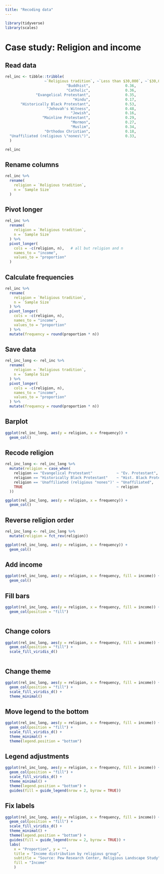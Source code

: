 ```yaml
---
title: "Recoding data"
---
```



```r
library(tidyverse)
library(scales)
```

# Case study: Religion and income

## Read data 

```r
rel_inc <- tibble::tribble(
                  ~`Religious tradition`, ~`Less than $30,000`, ~`$30,000-$49,999`, ~`$50,000-$99,999`, ~`$100,000 or more`, ~`Sample Size`,
                            "Buddhist",                0.36,              0.18,              0.32,               0.13,          233,
                            "Catholic",                0.36,              0.19,              0.26,               0.19,         6137,
              "Evangelical Protestant",                0.35,              0.22,              0.28,               0.14,         7462,
                               "Hindu",                0.17,              0.13,              0.34,               0.36,          172,
       "Historically Black Protestant",                0.53,              0.22,              0.17,               0.08,         1704,
                   "Jehovah's Witness",                0.48,              0.25,              0.22,               0.04,          208,
                              "Jewish",                0.16,              0.15,              0.24,               0.44,          708,
                 "Mainline Protestant",                0.29,              0.20,              0.28,               0.23,         5208,
                              "Mormon",                0.27,              0.20,              0.33,               0.20,          594,
                              "Muslim",                0.34,              0.17,              0.29,               0.20,          205,
                  "Orthodox Christian",                0.18,              0.17,              0.36,               0.29,          155,
  "Unaffiliated (religious \"nones\")",                0.33,              0.20,              0.26,               0.21,         6790
  )

```

```r
rel_inc
```

## Rename columns

```r
rel_inc %>%
  rename( 
    religion = `Religious tradition`, 
    n = `Sample Size` 
  ) 
```


## Pivot longer

```r
rel_inc %>%
  rename(
    religion = `Religious tradition`,
    n = `Sample Size`
  ) %>%
  pivot_longer( 
    cols = -c(religion, n),   # all but religion and n 
    names_to = "income",  
    values_to = "proportion" 
  ) 
```


## Calculate frequencies

```r
rel_inc %>%
  rename(
    religion = `Religious tradition`,
    n = `Sample Size`
  ) %>%
  pivot_longer(
    cols = -c(religion, n), 
    names_to = "income", 
    values_to = "proportion"
  ) %>%
  mutate(frequency = round(proportion * n)) 
```

## Save data

```r
rel_inc_long <- rel_inc %>% 
  rename(
    religion = `Religious tradition`,
    n = `Sample Size`
  ) %>%
  pivot_longer(
    cols = -c(religion, n), 
    names_to = "income", 
    values_to = "proportion"
  ) %>%
  mutate(frequency = round(proportion * n))
```


## Barplot

```r
ggplot(rel_inc_long, aes(y = religion, x = frequency)) +
  geom_col()
```

## Recode religion


```r
rel_inc_long <- rel_inc_long %>%
  mutate(religion = case_when(
    religion == "Evangelical Protestant"           ~ "Ev. Protestant",
    religion == "Historically Black Protestant"    ~ "Hist. Black Protestant",
    religion == 'Unaffiliated (religious "nones")' ~ "Unaffiliated",
    TRUE                                           ~ religion
  ))
```

```r
ggplot(rel_inc_long, aes(y = religion, x = frequency)) + 
  geom_col()
```

## Reverse religion order

```r
rel_inc_long <- rel_inc_long %>%
  mutate(religion = fct_rev(religion)) 
```

```r
ggplot(rel_inc_long, aes(y = religion, x = frequency)) + 
  geom_col()
```

## Add income


```r
ggplot(rel_inc_long, aes(y = religion, x = frequency, fill = income)) + 
  geom_col() 
```

## Fill bars

```r
ggplot(rel_inc_long, aes(y = religion, x = frequency, fill = income)) +
  geom_col(position = "fill")
```

```r
```

## Change colors

```r
ggplot(rel_inc_long, aes(y = religion, x = frequency, fill = income)) +
  geom_col(position = "fill") +
  scale_fill_viridis_d()
```

```r
```

## Change theme

```r
ggplot(rel_inc_long, aes(y = religion, x = frequency, fill = income)) +
  geom_col(position = "fill") +
  scale_fill_viridis_d() +
  theme_minimal() 
```

## Move legend to the bottom

```r
ggplot(rel_inc_long, aes(y = religion, x = frequency, fill = income)) +
  geom_col(position = "fill") +
  scale_fill_viridis_d() +
  theme_minimal() +
  theme(legend.position = "bottom")
```

## Legend adjustments

```r
ggplot(rel_inc_long, aes(y = religion, x = frequency, fill = income)) +
  geom_col(position = "fill") +
  scale_fill_viridis_d() +
  theme_minimal() +
  theme(legend.position = "bottom") +
  guides(fill = guide_legend(nrow = 2, byrow = TRUE)) 
```


## Fix labels


```r
ggplot(rel_inc_long, aes(y = religion, x = frequency, fill = income)) +
  geom_col(position = "fill") +
  scale_fill_viridis_d() +
  theme_minimal() +
  theme(legend.position = "bottom") +
  guides(fill = guide_legend(nrow = 2, byrow = TRUE)) +
  labs(
    x = "Proportion", y = "", 
    title = "Income distribution by religious group", 
    subtitle = "Source: Pew Research Center, Religious Landscape Study", 
    fill = "Income" 
    )
```

